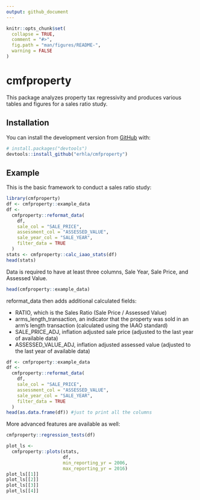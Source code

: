 ```yaml
---
output: github_document
---
```


<!-- README.md is generated from README.Rmd. Please edit that file -->

```r
knitr::opts_chunk$set(
  collapse = TRUE,
  comment = "#>",
  fig.path = "man/figures/README-",
  warning = FALSE
)
```

# cmfproperty

This package analyzes property tax regressivity and produces various tables and figures for a sales ratio study.

## Installation

You can install the development version from [GitHub](https://github.com/) with:

``` r
# install.packages("devtools")
devtools::install_github("erhla/cmfproperty")
```
## Example

This is the basic framework to conduct a sales ratio study:

```r
library(cmfproperty)
df <- cmfproperty::example_data
df <-
  cmfproperty::reformat_data(
    df,
    sale_col = "SALE_PRICE",
    assessment_col = "ASSESSED_VALUE",
    sale_year_col = "SALE_YEAR",
    filter_data = TRUE
  )
stats <- cmfproperty::calc_iaao_stats(df)
head(stats)
```


Data is required to have at least three columns, Sale Year, Sale Price, and Assessed Value.
```r
head(cmfproperty::example_data)
```

reformat_data then adds additional calculated fields:

* RATIO, which is the Sales Ratio (Sale Price / Assessed Value)
* arms_length_transaction, an indicator that the property was sold in an arm's length transaction (calculated using the IAAO standard)
* SALE_PRICE_ADJ, inflation adjusted sale price (adjusted to the last year of available data)
* ASSESSED_VALUE_ADJ, inflation adjusted assessed value (adjusted to the last year of available data)


```r
df <- cmfproperty::example_data
df <-
  cmfproperty::reformat_data(
    df,
    sale_col = "SALE_PRICE",
    assessment_col = "ASSESSED_VALUE",
    sale_year_col = "SALE_YEAR",
    filter_data = TRUE
  )
head(as.data.frame(df)) #just to print all the columns
```


More advanced features are available as well:
```r
cmfproperty::regression_tests(df)
```

```r
plot_ls <-
  cmfproperty::plots(stats,
                     df,
                     min_reporting_yr = 2006,
                     max_reporting_yr = 2016)
plot_ls[[1]]
plot_ls[[2]]
plot_ls[[3]]
plot_ls[[4]]
```

